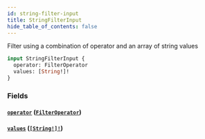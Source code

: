 ```yaml
---
id: string-filter-input
title: StringFilterInput
hide_table_of_contents: false
---
```



Filter using a combination of operator and an array of string values

```graphql
input StringFilterInput {
  operator: FilterOperator
  values: [String!]!
}
```


### Fields

#### [`operator`](#) ([`FilterOperator`](/developers/supplier-apis/supply-api/graphql/reference/enums/filter-operator))




#### [`values`](#) ([`[String!]!`](/developers/supplier-apis/supply-api/graphql/reference/scalars/string))






